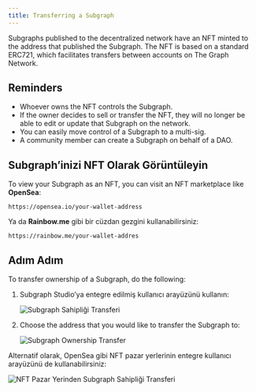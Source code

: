 ```yaml
---
title: Transferring a Subgraph
---
```


Subgraphs published to the decentralized network have an NFT minted to the address that published the Subgraph. The NFT is based on a standard ERC721, which facilitates transfers between accounts on The Graph Network.

## Reminders

- Whoever owns the NFT controls the Subgraph.
- If the owner decides to sell or transfer the NFT, they will no longer be able to edit or update that Subgraph on the network.
- You can easily move control of a Subgraph to a multi-sig.
- A community member can create a Subgraph on behalf of a DAO.

## Subgraph’inizi NFT Olarak Görüntüleyin

To view your Subgraph as an NFT, you can visit an NFT marketplace like **OpenSea**:

```
https://opensea.io/your-wallet-address
```

Ya da **Rainbow.me** gibi bir cüzdan gezgini kullanabilirsiniz:

```
https://rainbow.me/your-wallet-addres
```

## Adım Adım

To transfer ownership of a Subgraph, do the following:

1. Subgraph Studio’ya entegre edilmiş kullanıcı arayüzünü kullanın:

   ![Subgraph Sahipliği Transferi](/img/subgraph-ownership-transfer-1.png)

2. Choose the address that you would like to transfer the Subgraph to:

   ![Subgraph Ownership Transfer](/img/subgraph-ownership-transfer-2.png)

Alternatif olarak, OpenSea gibi NFT pazar yerlerinin entegre kullanıcı arayüzünü de kullanabilirsiniz:

![NFT Pazar Yerinden Subgraph Sahipliği Transferi](/img/subgraph-ownership-transfer-nft-marketplace.png)

